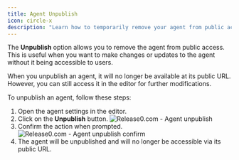```yaml
---
title: Agent Unpublish
icon: circle-x
description: "Learn how to temporarily remove your agent from public access while making updates or changes."
---
```

The **Unpublish** option allows you to remove the agent from public access. This is useful when you want to make changes or updates to the agent without it being accessible to users.

When you unpublish an agent, it will no longer be available at its public URL. However, you can still access it in the editor for further modifications.

To unpublish an agent, follow these steps:
1. Open the agent settings in the editor.
2. Click on the **Unpublish** button.
    <Frame style={{ maxWidth: '400px' }}>
    <img src="/images/agent-settings/agent-unpublish.png" alt="Release0.com - Agent unpublish" />
    </Frame>
3. Confirm the action when prompted.
    <Frame style={{ maxWidth: '400px' }}>
    <img src="/images/agent-settings/agent-unpublish-confirm.png" alt="Release0.com - Agent unpublish confirm" />
    </Frame>
4. The agent will be unpublished and will no longer be accessible via its public URL.


